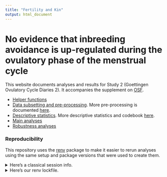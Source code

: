 ```yaml
---
title: "Fertility and Kin"
output: html_document
---
```



# No evidence that inbreeding avoidance is up-regulated during the ovulatory phase of the menstrual cycle

This website documents analyses and results for Study 2 (Goettingen Ovulatory Cycle Diaries 2). It accompanies the supplement on [OSF](https://osf.io/f2hct/).

- [Helper functions](0_helpers.R)
- [Data subsetting and pre-processing](1_subset_data.html). More pre-processing is documented [here](https://rubenarslan.github.io/gocd2/).
- [Descriptive statistics](1_descriptives.html). More descriptive statistics and codebook [here](https://rubenarslan.github.io/gocd2/).
- [Main analyses](2_analyses_relatedness.html)
- [Robustness analyses](3_robustness_analyses.html)


### Reproducibility
This repository uses the [renv](https://rstudio.github.io/renv/) package to make
it easier to rerun analyses using the same setup and package versions that were
used to create them.

<details><summary>Here's a classical session info.</summary>

```r
library(codebook)
library(tidylog)
library(effsize)
library(effects); library(lme4); library(lmerTest); library(knitr); library(brms)
library(sjPlot)
sessionInfo()
```

</details>

<details><summary>Here's our renv lockfile.</summary>

```r
cat(readLines("renv.lock"), sep = "\n")
```
</details>
